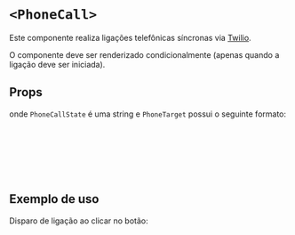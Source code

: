 

<Meta of={DemoStories.default} />

# `<PhoneCall>`

Este componente realiza ligações telefônicas síncronas via [Twilio](https://www.twilio.com/pt-br).

O componente deve ser renderizado condicionalmente (apenas quando a ligação deve ser iniciada).

<Canvas of={DemoStories.Demo} />

## Props

<ArgTypes/>

onde `PhoneCallState` é uma string e `PhoneTarget` possui o seguinte formato:

```ts
interface PhoneTarget {
  // Nome do alvo (na UI)
  label: string
  // Número de telefone do alvo
  phoneNumber: string
}
```

## Exemplo de uso

Disparo de ligação ao clicar no botão:

```jsx
import { PhoneCall } from 'bonde-action-components'
import { useState } from 'react'

export function MyComponent ({ children, script, userPhoneNumber, targets, theme }) {
  const [isCalling, setIsCalling] = useState(false)
  return (
    <>
      <button type="button" onClick={() => setIsCalling(true)}>
        Ligar
      </button>
      {isCalling && (
        <PhoneCall
          userPhoneNumber={userPhoneNumber}
          targets={targets}
          theme={theme}
          onFinish={() => setIsCalling(false)}
        >
          {children}
        </PhoneCall>
      )}
    </>
  )
}
```

